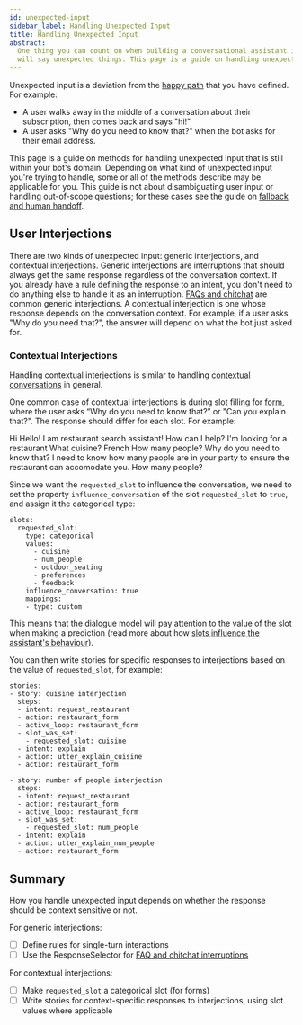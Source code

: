 ```yaml
---
id: unexpected-input
sidebar_label: Handling Unexpected Input
title: Handling Unexpected Input
abstract:
  One thing you can count on when building a conversational assistant is that users
  will say unexpected things. This page is a guide on handling unexpected input.
---
```



<RasaNLUBasedBanner />

Unexpected input is a deviation from the [happy path](./glossary.mdx#happy-path--conversation-repair)
that you have defined. For example:

- A user walks away in the middle of a conversation about their subscription, then comes back
  and says "hi!"
- A user asks "Why do you need to know that?" when the bot asks for their email address.

This page is a guide on methods for handling unexpected input that is still within your bot's domain.
Depending on what kind of unexpected
input you're trying to handle, some or all of the methods describe may be applicable for you. This guide
is not about disambiguating user input or handling out-of-scope questions; for these cases see
the guide on [fallback and human handoff](fallback-handoff.mdx).

## User Interjections

There are two kinds of unexpected input: generic interjections, and contextual interjections.
Generic interjections are interruptions that should always get the same response regardless of the
conversation context. If you already have a rule defining the response to an intent, you don't
need to do anything else to handle it as an interruption. [FAQs and chitchat](./chitchat-faqs.mdx) are common generic interjections.
A contextual interjection is one whose response depends on the conversation context.
For example, if a user asks "Why do you need that?", the answer will depend on what the bot just
asked for.

### Contextual Interjections

Handling contextual interjections is similar to handling [contextual conversations](contextual-conversations.mdx)
in general.

One common case of contextual interjections is during slot filling for [form](./forms.mdx), where the user
asks “Why do you need to know that?” or "Can you explain that?".
The response should differ for each slot. For example:

<Chat caption="A contextual interjection">
  <ChatUserText>Hi</ChatUserText>
  <ChatBotText>
    Hello! I am restaurant search assistant! How can I help?
  </ChatBotText>
  <ChatUserText>I'm looking for a restaurant</ChatUserText>
  <ChatBotText>What cuisine?</ChatBotText>
  <ChatUserText>French</ChatUserText>
  <ChatBotText>How many people?</ChatBotText>
  <ChatUserText>Why do you need to know that?</ChatUserText>
  <ChatBotText>
    I need to know how many people are in your party to ensure the restaurant
    can accomodate you.
  </ChatBotText>
  <ChatBotText>How many people?</ChatBotText>
</Chat>

Since we want the `requested_slot` to influence the conversation,
we need to set the property `influence_conversation` of the slot `requested_slot`
to `true`, and assign it the categorical type:

```yaml-rasa title="domain.yml"
slots:
  requested_slot:
    type: categorical
    values:
      - cuisine
      - num_people
      - outdoor_seating
      - preferences
      - feedback
    influence_conversation: true
    mappings:
    - type: custom
```

This means that the dialogue model will pay attention to the value of the slot when making a prediction
(read more about how [slots influence the assistant's behaviour](./domain.mdx#slots-and-conversation-behavior)).

You can then write stories for specific responses to interjections based on the value of `requested_slot`, for example:

```yaml-rasa title="stories.yml"
stories:
- story: cuisine interjection
  steps:
  - intent: request_restaurant
  - action: restaurant_form
  - active_loop: restaurant_form
  - slot_was_set:
    - requested_slot: cuisine
  - intent: explain
  - action: utter_explain_cuisine
  - action: restaurant_form

- story: number of people interjection
  steps:
  - intent: request_restaurant
  - action: restaurant_form
  - active_loop: restaurant_form
  - slot_was_set:
    - requested_slot: num_people
  - intent: explain
  - action: utter_explain_num_people
  - action: restaurant_form
```

## Summary

How you handle unexpected input depends on whether the response should be
context sensitive or not.

For generic interjections:

- [ ] Define rules for single-turn interactions
- [ ] Use the ResponseSelector for [FAQ and chitchat interruptions](chitchat-faqs.mdx)

For contextual interjections:

- [ ] Make `requested_slot` a categorical slot (for forms)
- [ ] Write stories for context-specific responses to interjections, using slot values where applicable
